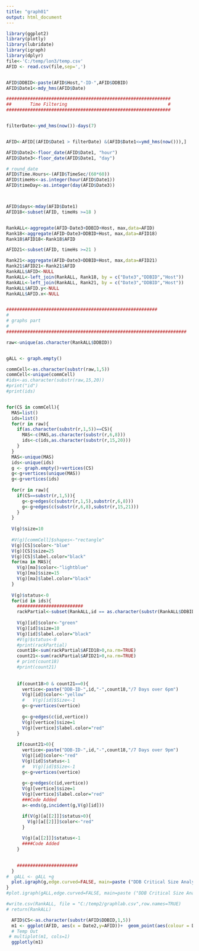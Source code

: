 ```yaml
---
title: "graph01"
output: html_document
---
```


```r
library(ggplot2)
library(plotly)
library(lubridate)
library(igraph)
library(dplyr)
file<-'C:/temp/lon3/temp.csv'
AFID <- read.csv(file,sep=',')


AFID$DDBID<-paste(AFID$Host,"-ID-",AFID$DDBID)
AFID$Date1<-mdy_hms(AFID$Date)

##############################################################
##       Time Filtering                                      #
##############################################################


filterDate<-ymd_hms(now())-days(7)


AFID<-AFID[(AFID$Date1 > filterDate) &(AFID$Date1<=ymd_hms(now())),]

AFID$Date2<-floor_date(AFID$Date1, "hour")
AFID$Date3<-floor_date(AFID$Date1, "day")

# round_date
AFID$Time.Hours<-(AFID$TimeSec/(60*60))
AFID$timeHs<-as.integer(hour(AFID$Date1))
AFID$timeDay<-as.integer(day(AFID$Date3))



AFID$days<-mday(AFID$Date1)
AFID18<-subset(AFID, timeHs >=18 )


RankALL<-aggregate(AFID~Date3+DDBID+Host, max,data=AFID)
Rank18<-aggregate(AFID~Date3+DDBID+Host, max,data=AFID18)
Rank18$AFID18<-Rank18$AFID

AFID21<-subset(AFID, timeHs >=21 )

Rank21<-aggregate(AFID~Date3+DDBID+Host, max,data=AFID21)
Rank21$AFID21<-Rank21$AFID
RankALL$AFID<-NULL
RankALL<-left_join(RankALL, Rank18, by = c("Date3","DDBID","Host"))
RankALL<-left_join(RankALL, Rank21, by = c("Date3","DDBID","Host"))
RankALL$AFID.y<-NULL
RankALL$AFID.x<-NULL


#########################################################
#
# graphs part
#
####################################################################

raw<-unique(as.character(RankALL$DDBID))


gALL <- graph.empty()

commCell<-as.character(substr(raw,1,5))
commCell<-unique(commCell)
#ids<-as.character(substr(raw,15,20))
#print("id")
#print(ids)


for(CS in commCell){
  MAS=list()
  ids=list()
  for(r in raw){
    if(as.character(substr(r,1,5))==CS){
      MAS<-c(MAS,as.character(substr(r,6,8)))
      ids<-c(ids,as.character(substr(r,15,20)))
    }
  }
  MAS<-unique(MAS)
  ids<-unique(ids)    
  g <- graph.empty()+vertices(CS)
  g<-g+vertices(unique(MAS))
  g<-g+vertices(ids)
  
  for(r in raw){
    if(CS==substr(r,1,5)){
      g<-g+edges(c(substr(r,1,5),substr(r,6,8)))
      g<-g+edges(c(substr(r,6,8),substr(r,15,21)))
    }
  }
  
  V(g)$size=10 
  
  #V(g)[commCell]$shapes<-"rectangle"
  V(g)[CS]$color<-"blue"
  V(g)[CS]$size=25
  V(g)[CS]$label.color="black"
  for(ma in MAS){
    V(g)[ma]$color<-"lightblue"
    V(g)[ma]$size=15
    V(g)[ma]$label.color="black"
  } 
  
  V(g)$status<-0
  for(id in ids){
    #########################
    rackPartial<-subset(RankALL,id == as.character(substr(RankALL$DDBID,15,20)))
    
    V(g)[id]$color<-"green"
    V(g)[id]$size=10
    V(g)[id]$label.color="black"
    #V(g)$status<-0
    #print(rackPartial)
    count18<-sum(rackPartial$AFID18>0,na.rm=TRUE)
    count21<-sum(rackPartial$AFID21>0,na.rm=TRUE)
    # print(count18)
    #print(count21)
    
    
    if(count18>0 & count21==0){
      vertice<-paste("DDB-ID-",id,"-",count18,"/7 Days over 6pm")
      V(g)[id]$color<-"yellow"
      #   V(g)[id]$Size<-1
      g<-g+vertices(vertice)
      
      g<-g+edges(c(id,vertice))
      V(g)[vertice]$size=1
      V(g)[vertice]$label.color="red"
    }
    
    if(count21>0){
      vertice<-paste("DDB-ID-",id,"-",count18,"/7 Days over 9pm")
      V(g)[id]$color<-"red"
      V(g)[id]$status<-1
      #   V(g)[id]$Size<-1
      g<-g+vertices(vertice)
      
      g<-g+edges(c(id,vertice))
      V(g)[vertice]$size=1
      V(g)[vertice]$label.color="red"
      ###Code Added
      a<-ends(g,incident(g,V(g)[id]))

      if(V(g)[a[[2]]]$status>0){
        V(g)[a[[2]]]$color<-"red"
      }
      
      V(g)[a[[2]]]$status<-1
      ####Code Added
    }

    
    #######################
  }
#  gALL <- gALL +g
  plot.igraph(g,edge.curved=FALSE, main=paste ("DDB Critical Size Analysis for ",CS),layout=layout.fruchterman.reingold,edge.arrow.size=0.1,edge.arrow.width=0.1)
}
#plot.igraph(gALL,edge.curved=FALSE, main=paste ("DDB Critical Size Analysis for Global"),layout=layout.fruchterman.reingold,edge.arrow.size=0.1,edge.arrow.width=0.1)

#write.csv(RankALL, file = "C:/temp2/graphlab.csv",row.names=TRUE)
# return(RankALL)

```

```r
  
  AFID$CS<-as.character(substr(AFID$DDBID,1,5))
  m1 <- ggplot(AFID, aes(x = Date2,y=AFID))+  geom_point(aes(colour = DDBID))  + facet_grid(CS~.)+ ggtitle("AFID TREND OVER TIME2")
  # Temp Out
 # multiplot(m1, cols=1)
  ggplotly(m1)
 

```